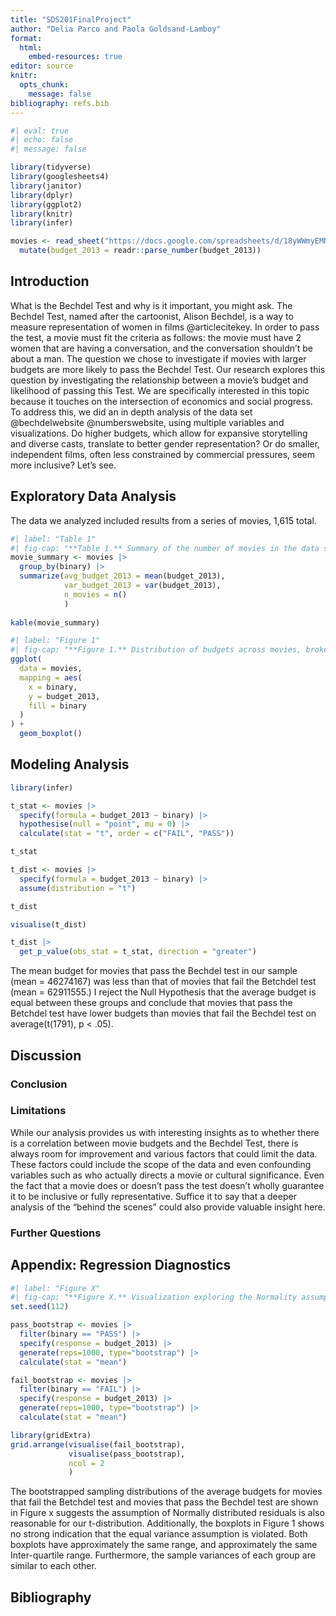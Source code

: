 ```yaml
---
title: "SDS201FinalProject"
author: "Delia Parco and Paola Goldsand-Lamboy"
format:
  html:
    embed-resources: true
editor: source
knitr:
  opts_chunk:
    message: false
bibliography: refs.bib
---
```


```r
#| eval: true
#| echo: false
#| message: false

library(tidyverse)
library(googlesheets4)
library(janitor)
library(dplyr)
library(ggplot2)
library(knitr)
library(infer)
```

```r
movies <- read_sheet("https://docs.google.com/spreadsheets/d/18yWWmyEMNVSnbGaaGfrjXcYIoFhedToTQYdiEAgdQh4/edit?usp=sharing") |>
  mutate(budget_2013 = readr::parse_number(budget_2013))
```

## Introduction

What is the Bechdel Test and why is it important, you might ask. The Bechdel Test, named after the cartoonist, Alison Bechdel, is a way to measure representation of women in films @articlecitekey. In order to pass the test, a movie must fit the criteria as follows: the movie must have 2 women that are having a conversation, and the conversation shouldn’t be about a man. The question we chose to investigate if movies with larger budgets are more likely to pass the Bechdel Test. Our research explores this question by investigating the relationship between a movie's budget and likelihood of passing this Test. We are specifically interested in this topic because it touches on the intersection of economics and social progress. To address this, we did an in depth analysis of the data set @bechdelwebsite @numberswebsite, using multiple variables and visualizations. Do higher budgets, which allow for expansive storytelling and diverse casts, translate to better gender representation? Or do smaller, independent films, often less constrained by commercial pressures, seem more inclusive? Let’s see.


## Exploratory Data Analysis 

The data we analyzed included results from a series of movies, 1,615 total. 

```r
#| label: "Table 1"
#| fig-cap: "**Table 1.** Summary of the number of movies in the data set *passes* or *fails* the Bechdel Test, as well as the means and standard deviations of these groups"
movie_summary <- movies |>
  group_by(binary) |>
  summarize(avg_budget_2013 = mean(budget_2013),
            var_budget_2013 = var(budget_2013),
            n_movies = n()
            )
          
kable(movie_summary)
```


```r
#| label: "Figure 1"
#| fig-cap: "**Figure 1.** Distribution of budgets across movies, broken down weather they pass or fail the Bechdel Test."
ggplot(
  data = movies,
  mapping = aes(
    x = binary,
    y = budget_2013,
    fill = binary
  )
) + 
  geom_boxplot()
```

## Modeling Analysis

```r
library(infer)

t_stat <- movies |>
  specify(formula = budget_2013 ~ binary) |>
  hypothesise(null = "point", mu = 0) |>
  calculate(stat = "t", order = c("FAIL", "PASS"))

t_stat
```
 
```r
t_dist <- movies |>
  specify(formula = budget_2013 ~ binary) |>
  assume(distribution = "t")

t_dist
```
 
```r
visualise(t_dist)
```



```r
t_dist |>
  get_p_value(obs_stat = t_stat, direction = "greater")
```
The mean budget for movies that pass the Bechdel test in our sample (mean = 46274167) was less than that of movies that fail the Betchdel test (mean = 62911555.) I reject the Null Hypothesis that the average budget is equal between these groups and conclude that movies that pass the Betchdel test have lower budgets than movies that fail the Bechdel test on average(t(1791), p < .05). 

## Discussion
### Conclusion

### Limitations
While our analysis provides us with interesting insights as to whether there is a correlation between movie budgets and the Bechdel Test, there is always room for improvement and various factors that could limit the data. These factors could include the scope of the data and even confounding variables such as who actually directs a movie or cultural significance. Even the fact that a movie does or doesn’t pass the test doesn’t wholly guarantee it to be inclusive or fully representative. Suffice it to say that a deeper analysis of the “behind the scenes” could also provide valuable insight here.

### Further Questions

## Appendix: Regression Diagnostics 


```r
#| label: "Figure X"
#| fig-cap: "**Figure X.** Visualization exploring the Normality assumption of the linear model."
set.seed(112)

pass_bootstrap <- movies |>
  filter(binary == "PASS") |>
  specify(response = budget_2013) |>
  generate(reps=1000, type="bootstrap") |>
  calculate(stat = "mean")

fail_bootstrap <- movies |>
  filter(binary == "FAIL") |>
  specify(response = budget_2013) |>
  generate(reps=1000, type="bootstrap") |>
  calculate(stat = "mean")

library(gridExtra)
grid.arrange(visualise(fail_bootstrap),
             visualise(pass_bootstrap),
             ncol = 2
             )
```

The bootstrapped sampling distributions of the average budgets for movies that fail the Betchdel test and movies that pass the Bechdel test are shown in Figure x suggests the assumption of Normally distributed residuals is also reasonable for our t-distribution. Additionally, the boxplots in Figure 1 shows no strong indication that the equal variance assumption is violated. Both boxplots have approximately the same range, and approximately the same Inter-quartile range. Furthermore, the sample variances of each group are similar to each other.

## Bibliography


